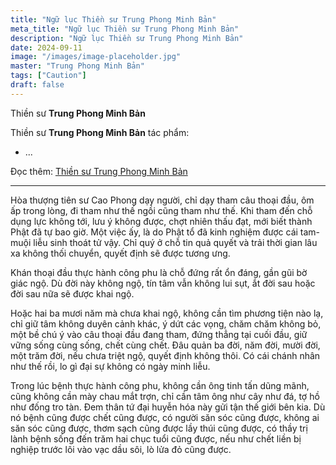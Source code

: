 ```yaml
---
title: "Ngữ lục Thiền sư Trung Phong Minh Bản"
meta_title: "Ngữ lục Thiền sư Trung Phong Minh Bản"
description: "Ngữ lục Thiền sư Trung Phong Minh Bản"
date: 2024-09-11
image: "/images/image-placeholder.jpg"
master: "Trung Phong Minh Bản"
tags: ["Caution"]
draft: false
---
```


<Indent />Thiền sư **Trung Phong Minh Bản**

<Indent />Thiền sư **Trung Phong Minh Bản** tác phẩm:
- ...

<Indent />Đọc thêm: <a href="#" target="_blank" rel="noopener noreferrer">Thiền sư Trung Phong Minh Bản</a>

***

<Indent />Hòa thượng tiên sư Cao Phong dạy người, chỉ dạy tham câu thoại đầu, ôm ấp trong lòng, đi tham như thế ngồi cũng tham như thế.
Khi tham đến chỗ dụng lực không tới, lưu ý không được, chợt nhiên thấu đạt, mới biết thành Phật đã tự bao giờ.
Một việc ấy, là do Phật tổ đã kinh nghiệm được cái tam-muội liễu sinh thoát tử vậy.
Chỉ quý ở chỗ tin quả quyết và trải thời gian lâu xa không thối chuyển, quyết định sẽ được tương ưng.

<Indent />Khán thoại đầu thực hành công phu là chỗ đứng rất ổn đáng, gần gũi bờ giác ngộ.
Dù đời này không ngộ, tín tâm vẫn không lui sụt, ắt đời sau hoặc đời sau nữa sẽ được khai ngộ.

<Indent />Hoặc hai ba mươi năm mà chưa khai ngộ, không cần tìm phương tiện nào lạ, chỉ giữ tâm không duyên cảnh khác,
ý dứt các vọng, chăm chăm không bỏ, một bề chú ý vào câu thoại đầu đang tham, đứng thẳng tại cuối đầu, giữ vững sống cùng sống, chết cùng chết.
Đâu quản ba đời, năm đời, mười đời, một trăm đời, nếu chưa triệt ngộ, quyết định không thôi.
Có cái chánh nhân như thế rồi, lo gì đại sự không có ngày minh liễu.

<Indent />Trong lúc bệnh thực hành công phu, không cần ông tinh tấn dũng mãnh, cũng không cần mày chau mắt trợn,
chỉ cần tâm ông như cây như đá, tợ hồ như đống tro tàn.
Đem thân tứ đại huyễn hóa này gửi tận thế giới bên kia.
Dù nó bệnh cũng được chết cũng được, có người săn sóc cũng được, không ai săn sóc cũng được,
thơm sạch cũng được lầy thúi cũng được, có thầy trị lành bệnh sống đến trăm hai chục tuổi cũng được,
nếu như chết liền bị nghiệp trước lôi vào vạc dầu sôi, lò lửa đỏ cũng được.
